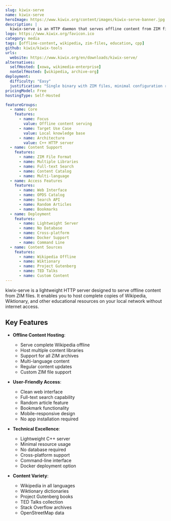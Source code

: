 ```yaml
---
slug: kiwix-serve
name: kiwix-serve
heroImage: https://www.kiwix.org/content/images/kiwix-serve-banner.jpg
description: |
  kiwix-serve is an HTTP daemon that serves offline content from ZIM files, enabling you to host Wikipedia, Project Gutenberg, and other educational content on your local network.
logo: https://www.kiwix.org/favicon.ico
category: media
tags: [offline-content, wikipedia, zim-files, education, cpp]
github: kiwix/kiwix-tools
urls:
  website: https://www.kiwix.org/en/downloads/kiwix-serve/
alternatives:
  selfHosted: [xowa, wikimedia-enterprise]
  nonSelfHosted: [wikipedia, archive-org]
deployment:
  difficulty: "Easy"
  justification: "Single binary with ZIM files, minimal configuration required."
pricingModel: Free
hostingType: Self-Hosted

featureGroups:
  - name: Core
    features:
      - name: Focus
        value: Offline content serving
      - name: Target Use Case
        value: Local knowledge base
      - name: Architecture
        value: C++ HTTP server
  - name: Content Support
    features:
      - name: ZIM File Format
      - name: Multiple Libraries
      - name: Full-text Search
      - name: Content Catalog
      - name: Multi-language
  - name: Access Features
    features:
      - name: Web Interface
      - name: OPDS Catalog
      - name: Search API
      - name: Random Articles
      - name: Bookmarks
  - name: Deployment
    features:
      - name: Lightweight Server
      - name: No Database
      - name: Cross-platform
      - name: Docker Support
      - name: Command Line
  - name: Content Sources
    features:
      - name: Wikipedia Offline
      - name: Wiktionary
      - name: Project Gutenberg
      - name: TED Talks
      - name: Custom Content
---
```


kiwix-serve is a lightweight HTTP server designed to serve offline content from ZIM files. It enables you to host complete copies of Wikipedia, Wiktionary, and other educational resources on your local network without internet access.

## Key Features

- **Offline Content Hosting**:

  - Serve complete Wikipedia offline
  - Host multiple content libraries
  - Support for all ZIM archives
  - Multi-language content
  - Regular content updates
  - Custom ZIM file support

- **User-Friendly Access**:

  - Clean web interface
  - Full-text search capability
  - Random article feature
  - Bookmark functionality
  - Mobile-responsive design
  - No app installation required

- **Technical Excellence**:

  - Lightweight C++ server
  - Minimal resource usage
  - No database required
  - Cross-platform support
  - Command-line interface
  - Docker deployment option

- **Content Variety**:
  - Wikipedia in all languages
  - Wiktionary dictionaries
  - Project Gutenberg books
  - TED Talks collection
  - Stack Overflow archives
  - OpenStreetMap data
